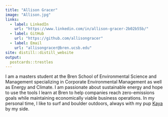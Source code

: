 ```yaml
---
title: "Allison Gracer"
image: "Allison.jpg"
links:
  - label: LinkedIn
    url: "https://www.linkedin.com/in/allison-gracer-2b02b55b/"
  - label: GitHub
    url: "https://github.com/allisongracer"
  - label: Email
    url: "allisongracer@bren.ucsb.edu"
site: distill::distill_website 
output:
  postcards::trestles
---
```

 
I am a masters student at the Bren School of Environmental Science and Management specializing in Corporate Environmental Management as well as Energy and Climate. I am passionate about sustainable energy and hope to use the tools I learn at Bren to help companies reach zero-emissions goals while maintaining economically viable business operations. In my personal time, I like to surf and boulder outdoors, always with my pup <a href="Kaya.JPG">Kaya</a> by my side.  
